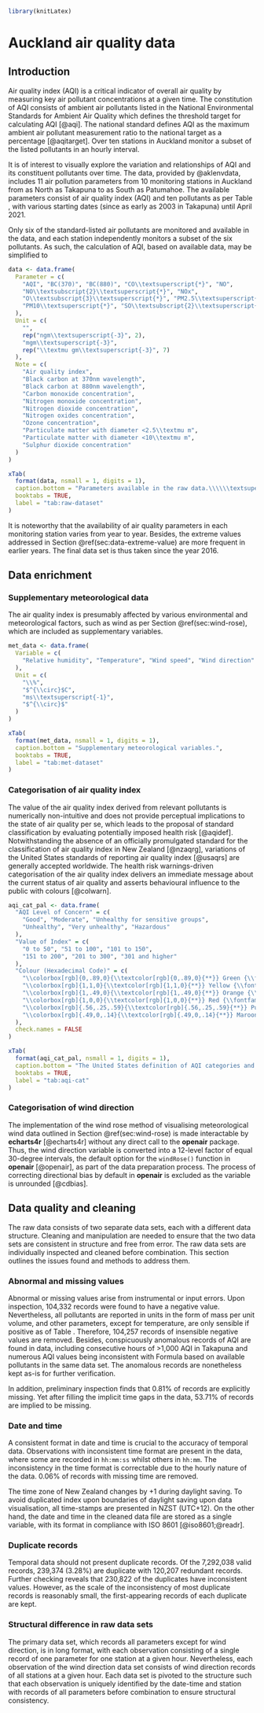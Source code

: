 ```r
library(knitLatex)
```

# Auckland air quality data {#ch:data}

## Introduction

Air quality index (AQI) is a critical indicator of overall air quality by measuring key air pollutant concentrations at a given time. The constitution of AQI consists of ambient air pollutants listed in the National Environmental Standards for Ambient Air Quality which defines the threshold target for calculating AQI [@aqi]. The national standard defines AQI as the maximum ambient air pollutant measurement ratio to the national target as a percentage [@aqitarget]. Over ten stations in Auckland monitor a subset of the listed pollutants in an hourly interval.

It is of interest to visually explore the variation and relationships of AQI and its constituent pollutants over time. The data, provided by @aklenvdata, includes 11 air pollution parameters from 10 monitoring stations in Auckland from as North as Takapuna to as South as Patumahoe. The available parameters consist of air quality index (AQI) and ten pollutants as per Table \ref{tab:raw-dataset}, with various starting dates (since as early as 2003 in Takapuna) until April 2021.

Only six of the standard-listed air pollutants are monitored and available in the data, and each station independently monitors a subset of the six pollutants. As such, the calculation of AQI, based on available data, may be simplified to

\begin{equation}\label{eq:aqicon} AQI = 100 \times \textrm{max}\{\frac{PM_{2.5}}{25}, \frac{PM_{10}}{50}, \frac{NO_{2}}{200}, \frac{SO_{2}}{350}, \frac{CO}{10}, \frac{O_{3}}{150}\} \end{equation}

```r
data <- data.frame(
  Parameter = c(
    "AQI", "BC(370)", "BC(880)", "CO\\textsuperscript{*}", "NO",
    "NO\\textsubscript{2}\\textsuperscript{*}", "NOx",
    "O\\textsubscript{3}\\textsuperscript{*}", "PM2.5\\textsuperscript{*}",
    "PM10\\textsuperscript{*}", "SO\\textsubscript{2}\\textsuperscript{*}"
  ),
  Unit = c(
    "",
    rep("ngm\\textsuperscript{-3}", 2),
    "mgm\\textsuperscript{-3}",
    rep("\\textmu gm\\textsuperscript{-3}", 7)
  ),
  Note = c(
    "Air quality index",
    "Black carbon at 370nm wavelength",
    "Black carbon at 880nm wavelength",
    "Carbon monoxide concentration",
    "Nitrogen monoxide concentration",
    "Nitrogen dioxide concentration",
    "Nitrogen oxides concentration",
    "Ozone concentration",
    "Particulate matter with diameter <2.5\\textmu m",
    "Particulate matter with diameter <10\\textmu m",
    "Sulphur dioxide concentration"
  )
)

xTab(
  format(data, nsmall = 1, digits = 1),
  caption.bottom = "Parameters available in the raw data.\\\\\\textsuperscript{*} AQI-related ambient air pollutants",
  booktabs = TRUE,
  label = "tab:raw-dataset"
)
```

It is noteworthy that the availability of air quality parameters in each monitoring station varies from year to year. Besides, the extreme values addressed in Section \@ref(sec:data-extreme-value) are more frequent in earlier years. The final data set is thus taken since the year 2016.

## Data enrichment

### Supplementary meteorological data

The air quality index is presumably affected by various environmental and meteorological factors, such as wind as per Section \@ref(sec:wind-rose), which are included as supplementary variables.

```r
met_data <- data.frame(
  Variable = c(
    "Relative humidity", "Temperature", "Wind speed", "Wind direction"
  ),
  Unit = c(
    "\\%",
    "$^{\\circ}$C",
    "ms\\textsuperscript{-1}",
    "$^{\\circ}$"
  )
)

xTab(
  format(met_data, nsmall = 1, digits = 1),
  caption.bottom = "Supplementary meteorological variables.",
  booktabs = TRUE,
  label = "tab:met-dataset"
)
```

### Categorisation of air quality index

The value of the air quality index derived from relevant pollutants is numerically non-intuitive and does not provide perceptual implications to the state of air quality per se, which leads to the proposal of standard classification by evaluating potentially imposed health risk [@aqidef]. Notwithstanding the absence of an officially promulgated standard for the classification of air quality index in New Zealand [@nzaqrg], variations of the United States standards of reporting air quality index [@usaqrs] are generally accepted worldwide. The health risk warnings-driven categorisation of the air quality index delivers an immediate message about the current status of air quality and asserts behavioural influence to the public with colours [@colwarn].

```r
aqi_cat_pal <- data.frame(
  "AQI Level of Concern" = c(
    "Good", "Moderate", "Unhealthy for sensitive groups",
    "Unhealthy", "Very unhealthy", "Hazardous"
  ),
  "Value of Index" = c(
    "0 to 50", "51 to 100", "101 to 150",
    "151 to 200", "201 to 300", "301 and higher"
  ),
  "Colour (Hexadecimal Code)" = c(
    "\\colorbox[rgb]{0,.89,0}{\\textcolor[rgb]{0,.89,0}{**}} Green {\\fontfamily{pcr}\\selectfont (\\#00E400)}",
    "\\colorbox[rgb]{1,1,0}{\\textcolor[rgb]{1,1,0}{**}} Yellow {\\fontfamily{pcr}\\selectfont (\\#FFFF00)}",
    "\\colorbox[rgb]{1,.49,0}{\\textcolor[rgb]{1,.49,0}{**}} Orange {\\fontfamily{pcr}\\selectfont (\\#FF7E00)}",
    "\\colorbox[rgb]{1,0,0}{\\textcolor[rgb]{1,0,0}{**}} Red {\\fontfamily{pcr}\\selectfont (\\#FF0000)}",
    "\\colorbox[rgb]{.56,.25,.59}{\\textcolor[rgb]{.56,.25,.59}{**}} Purple {\\fontfamily{pcr}\\selectfont (\\#8F3F97)}",
    "\\colorbox[rgb]{.49,0,.14}{\\textcolor[rgb]{.49,0,.14}{**}} Maroon {\\fontfamily{pcr}\\selectfont (\\#7E0023)}"
  ),
  check.names = FALSE
)

xTab(
  format(aqi_cat_pal, nsmall = 1, digits = 1),
  caption.bottom = "The United States definition of AQI categories and colours (\\cite{usaqrs}). Note that AQI is always rounded to the nearest integer.",
  booktabs = TRUE,
  label = "tab:aqi-cat"
)
```

### Categorisation of wind direction

The implementation of the wind rose method of visualising meteorological wind data outlined in Section \@ref(sec:wind-rose) is made interactable by **echarts4r** [@echarts4r] without any direct call to the **openair** package. Thus, the wind direction variable is converted into a 12-level factor of equal 30-degree intervals, the default option for the `windRose()` function in **openair** [@openair], as part of the data preparation process. The process of correcting directional bias by default in **openair** is excluded as the variable is unrounded [@cdbias].

## Data quality and cleaning

The raw data consists of two separate data sets, each with a different data structure. Cleaning and manipulation are needed to ensure that the two data sets are consistent in structure and free from error. The raw data sets are individually inspected and cleaned before combination. This section outlines the issues found and methods to address them.

### Abnormal and missing values {#sec:data-extreme-value}

Abnormal or missing values arise from instrumental or input errors. Upon inspection, 104,332 records were found to have a negative value. Nevertheless, all pollutants are reported in units in the form of mass per unit volume, and other parameters, except for temperature, are only sensible if positive as of Table \ref{tab:raw-dataset}. Therefore, 104,257 records of insensible negative values are removed. Besides, conspicuously anomalous records of AQI are found in data, including consecutive hours of >1,000 AQI in Takapuna and numerous AQI values being inconsistent with Formula \ref{eq:aqicon} based on available pollutants in the same data set. The anomalous records are nonetheless kept as-is for further verification.

In addition, preliminary inspection finds that 0.81% of records are explicitly missing. Yet after filling the implicit time gaps in the data, 53.71% of records are implied to be missing.

### Date and time

A consistent format in date and time is crucial to the accuracy of temporal data. Observations with inconsistent time format are present in the data, where some are recorded in `hh:mm:ss` whilst others in `hh:mm`. The inconsistency in the time format is correctable due to the hourly nature of the data. 0.06% of records with missing time are removed.

The time zone of New Zealand changes by +1 during daylight saving. To avoid duplicated index upon boundaries of daylight saving upon data visualisation, all time-stamps are presented in NZST (UTC+12). On the other hand, the date and time in the cleaned data file are stored as a single variable, with its format in compliance with ISO 8601 [@iso8601;@readr].

### Duplicate records

Temporal data should not present duplicate records. Of the 7,292,038 valid records, 239,374 (3.28%) are duplicate with 120,207 redundant records. Further checking reveals that 230,822 of the duplicates have inconsistent values. However, as the scale of the inconsistency of most duplicate records is reasonably small, the first-appearing records of each duplicate are kept.

### Structural difference in raw data sets

The primary data set, which records all parameters except for wind direction, is in long format, with each observation consisting of a single record of one parameter for one station at a given hour. Nevertheless, each observation of the wind direction data set consists of wind direction records of all stations at a given hour. Each data set is pivoted to the structure such that each observation is uniquely identified by the date-time and station with records of all parameters before combination to ensure structural consistency.
